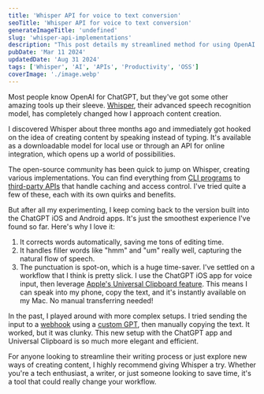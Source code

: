 ```yaml
---
title: 'Whisper API for voice to text conversion'
seoTitle: 'Whisper API for voice to text conversion'
generateImageTitle: 'undefined'
slug: 'whisper-api-implementations'
description: "This post details my streamlined method for using OpenAI's Whisper speech recognition model via the ChatGPT iOS app, seamlessly transferring the results to my MacBook. I explore the advantages of this approach over other implementations and share my efficient workflow using Apple's Universal Clipboard feature."
pubDate: 'Mar 11 2024'
updatedDate: 'Aug 31 2024'
tags: ['Whisper', 'AI', 'APIs', 'Productivity', 'OSS']
coverImage: './image.webp'
---
```


Most people know OpenAI for ChatGPT, but they've got some other amazing tools up their sleeve. [Whisper](https://openai.com/research/whisper), their advanced speech recognition model, has completely changed how I approach content creation.

I discovered Whisper about three months ago and immediately got hooked on the idea of creating content by speaking instead of typing. It's available as a downloadable model for local use or through an API for online integration, which opens up a world of possibilities.

The open-source community has been quick to jump on Whisper, creating various implementations. You can find everything from [CLI programs](https://github.com/Vaibhavs10/insanely-fast-whisper) to [third-party APIs](https://developers.cloudflare.com/workers-ai/models/whisper/) that handle caching and access control. I've tried quite a few of these, each with its own quirks and benefits.

But after all my experimenting, I keep coming back to the version built into the ChatGPT iOS and Android apps. It's just the smoothest experience I've found so far. Here's why I love it:

1. It corrects words automatically, saving me tons of editing time.
2. It handles filler words like "hmm" and "um" really well, capturing the natural flow of speech.
3. The punctuation is spot-on, which is a huge time-saver.
   I've settled on a workflow that I think is pretty slick. I use the ChatGPT iOS app for voice input, then leverage [Apple's Universal Clipboard feature](https://support.apple.com/en-us/102430). This means I can speak into my phone, copy the text, and it's instantly available on my Mac. No manual transferring needed!

In the past, I played around with more complex setups. I tried sending the input to a [webhook](https://webhook.site/) using a [custom GPT](https://openai.com/blog/introducing-gpts), then manually copying the text. It worked, but it was clunky. This new setup with the ChatGPT app and Universal Clipboard is so much more elegant and efficient.

For anyone looking to streamline their writing process or just explore new ways of creating content, I highly recommend giving Whisper a try. Whether you're a tech enthusiast, a writer, or just someone looking to save time, it's a tool that could really change your workflow.
